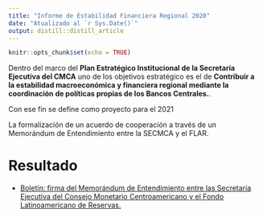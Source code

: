 ```yaml
---
title: "Informe de Estabilidad Financiera Regional 2020"
date: "Atualizado al `r Sys.Date()`"
output: distill::distill_article
---
```


```r
knitr::opts_chunk$set(echo = TRUE)
```

Dentro del marco del **Plan Estratégico Institucional de la Secretaría Ejecutiva del CMCA**  uno de los objetivos estratégico es el de **Contribuir a la estabilidad macroeconómica y financiera regional mediante la coordinación de políticas propias de los Bancos Centrales.**.
 
Con ese fin se define como proyecto para el 2021  

La formalización de un acuerdo de cooperación a través de un Memorándum de Entendimiento entre la SECMCA y el FLAR.


# Resultado


- [Boletín: firma del Memorándum de Entendimiento entre las Secretaría Ejecutiva del Consejo Monetario Centroamericano y el Fondo Latinoamericano de Reservas.]()
